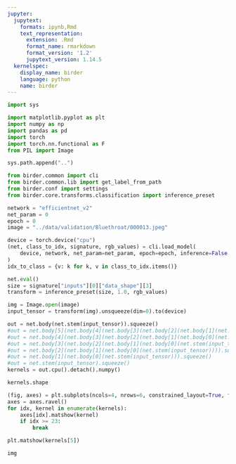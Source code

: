 ```yaml
---
jupyter:
  jupytext:
    formats: ipynb,Rmd
    text_representation:
      extension: .Rmd
      format_name: rmarkdown
      format_version: '1.2'
      jupytext_version: 1.14.5
  kernelspec:
    display_name: birder
    language: python
    name: birder
---
```


```python
import sys

import matplotlib.pyplot as plt
import numpy as np
import pandas as pd
import torch
import torch.nn.functional as F
from PIL import Image
```

```python
sys.path.append("..")
```

```python
from birder.common import cli
from birder.common.lib import get_label_from_path
from birder.conf import settings
from birder.core.transforms.classification import inference_preset
```

```python
network = "efficientnet_v2"
net_param = 0
epoch = 0
image = "../data/validation/Bluethroat/000013.jpeg"
```

```python
device = torch.device("cpu")
(net, class_to_idx, signature, rgb_values) = cli.load_model(
    device, network, net_param=net_param, epoch=epoch, inference=False
)
idx_to_class = {v: k for k, v in class_to_idx.items()}

net.eval()
size = signature["inputs"][0]["data_shape"][3]
transform = inference_preset(size, 1.0, rgb_values)
```

```python
img = Image.open(image)
input_tensor = transform(img).unsqueeze(dim=0).to(device)
```

```python
out = net.body(net.stem(input_tensor)).squeeze()
#out = net.body[5](net.body[4](net.body[3](net.body[2](net.body[1](net.body[0](net.stem(input_tensor))))))).squeeze()
#out = net.body[4](net.body[3](net.body[2](net.body[1](net.body[0](net.stem(input_tensor)))))).squeeze()
#out = net.body[3](net.body[2](net.body[1](net.body[0](net.stem(input_tensor))))).squeeze()
#out = net.body[2](net.body[1](net.body[0](net.stem(input_tensor)))).squeeze()
#out = net.body[1](net.body[0](net.stem(input_tensor))).squeeze()
#out = net.stem(input_tensor).squeeze()
kernels = out.cpu().detach().numpy()
```

```python
kernels.shape
```

```python
(fig, axes) = plt.subplots(ncols=4, nrows=6, constrained_layout=True, figsize=(14, 18))
axes = axes.ravel()
for idx, kernel in enumerate(kernels):
    axes[idx].matshow(kernel)
    if idx >= 23:
        break
```

```python
plt.matshow(kernels[5])
```

```python
img
```

```python

```
